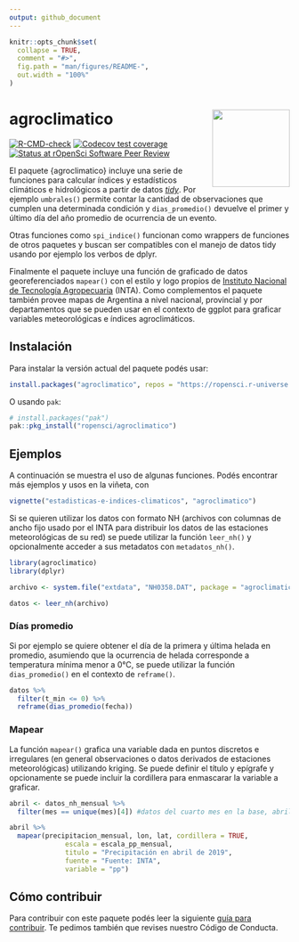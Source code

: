 ```yaml
---
output: github_document
---
```


<!-- README.md is generated from README.Rmd. Please edit that file -->

```r
knitr::opts_chunk$set(
  collapse = TRUE,
  comment = "#>",
  fig.path = "man/figures/README-",
  out.width = "100%"
)
```

# agroclimatico <img src='man/figures/logo.png' align="right" height="139" />


<!-- badges: start -->
[![R-CMD-check](https://github.com/ropensci/agroclimatico/actions/workflows/R-CMD-check.yaml/badge.svg)](https://github.com/ropensci/agroclimatico/actions/workflows/R-CMD-check.yaml)
[![Codecov test coverage](https://codecov.io/gh/ropensci/agroclimatico/branch/master/graph/badge.svg)](https://codecov.io/gh/ropensci/agroclimatico?branch=master)
[![Status at rOpenSci Software Peer Review](https://badges.ropensci.org/599_status.svg)](https://github.com/ropensci/software-review/issues/599)
<!-- badges: end -->

El paquete {agroclimatico} incluye una serie de funciones para calcular índices y estadísticos climáticos e hidrológicos a partir de datos [*tidy*](https://es.r4ds.hadley.nz/12-tidy.html). Por ejemplo `umbrales()` permite contar la cantidad de observaciones que cumplen una determinada condición y `dias_promedio()` devuelve el primer y último día del año promedio de ocurrencia de un evento. 

Otras funciones como `spi_indice()` funcionan como wrappers de funciones de otros paquetes y buscan ser compatibles con el manejo de datos tidy usando por ejemplo los verbos de dplyr. 


Finalmente el paquete incluye una función de graficado de datos georeferenciados `mapear()` con el estilo y logo propios de [Instituto Nacional de Tecnología Agropecuaria](https://www.argentina.gob.ar/inta) (INTA). Como complementos el paquete también provee mapas de Argentina a nivel nacional, provincial y por departamentos que se pueden usar en el contexto de ggplot para graficar variables meteorológicas e índices agroclimáticos. 

## Instalación 

Para instalar la versión actual del paquete podés usar: 

```r
install.packages("agroclimatico", repos = "https://ropensci.r-universe.dev")
```
O usando `pak`:

``` r
# install.packages("pak")
pak::pkg_install("ropensci/agroclimatico")
```


## Ejemplos

A continuación se muestra el uso de algunas funciones. Podés encontrar más ejemplos y usos en la viñeta, con 

```r 
vignette("estadisticas-e-indices-climaticos", "agroclimatico")
```

Si se quieren utilizar los datos con formato NH (archivos con columnas de ancho fijo usado por el INTA para distribuir los datos de las estaciones meteorológicas de su red) se puede utilizar la función `leer_nh()` y opcionalmente acceder a sus metadatos con `metadatos_nh()`.

```r
library(agroclimatico)
library(dplyr)

archivo <- system.file("extdata", "NH0358.DAT", package = "agroclimatico")

datos <- leer_nh(archivo)
```

### Días promedio

Si por ejemplo se quiere obtener el día de la primera y última helada en promedio, asumiendo que la ocurrencia de helada corresponde a temperatura mínima menor a 0°C, se puede utilizar la función `dias_promedio()` en el contexto de `reframe()`.

```r
datos %>% 
  filter(t_min <= 0) %>% 
  reframe(dias_promedio(fecha))
```


### Mapear 

La función `mapear()` grafica una variable dada en puntos discretos e irregulares (en general observaciones o datos derivados de estaciones meteorológicas) utilizando kriging. Se puede definir el título y epígrafe y opcionamente se puede incluir la cordillera para enmascarar la variable a graficar.

```r
abril <- datos_nh_mensual %>%
  filter(mes == unique(mes)[4]) #datos del cuarto mes en la base, abril.

abril %>% 
  mapear(precipitacion_mensual, lon, lat, cordillera = TRUE,
              escala = escala_pp_mensual,
              titulo = "Precipitación en abril de 2019", 
              fuente = "Fuente: INTA",
              variable = "pp")
```




## Cómo contribuir

Para contribuir con este paquete podés leer la siguiente [guía para contribuir](https://github.com/ropensci/agroclimatico/blob/master/.github/CONTRIBUTING.md). Te pedimos también que revises nuestro Código de Conducta. 
